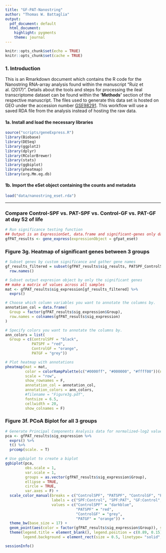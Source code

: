 ```yaml
---
title: "GF-PAT-Nanostring"
author: "Thomas W. Battaglia"
output:
  pdf_document: default
  html_document:
    highlight: pygments
    theme: journal
---
```


```r
knitr::opts_chunk$set(echo = TRUE)
knitr::opts_chunk$set(cache = TRUE)
```

### 1. Introduction
This is an Rmarkdown document which contains the R code for the Nanostring RNA-array analysis found within the manuscript "Ruiz et al. (2017)". Details about the tools and steps for processing the ileal transcriptome dataset can be found within the **'Methods'** section of the respective manuscript. The files used to generate this data set is hosted on GEO under the accession number [GSE98291](https://www.ncbi.nlm.nih.gov/geo/query/acc.cgi?acc=GSE98291). This workflow will use a saved RDA file from the analysis instead of hosting the raw data.


#### 1a. Install and load the necessary libraries
```r
source("scripts/geneExpress.R")
library(Biobase)
library(DESeq)
library(ggplot2)
library(dplyr)
library(RColorBrewer)
library(stats)
library(ggbiplot)
library(pheatmap)
library(org.Mm.eg.db)
```


#### 1b. Import the eSet object containing the counts and metadata
```r
load("data/nanostring_eset.rda")
```

----

### Compare Control-SPF vs. PAT-SPF vs. Control-GF vs. PAT-GF at day 52 of life
```r
# Run significance testing function
## Output is an ExpressionSet, data.frame and significant-genes only data.frame
gfPAT_results <- gene_express(expressionObject = gfpat_eset)
```


### Figure 3g. Heatmap of significant genes between 3 groups
```r
# Subset genes by custom significance and gather gene names
gf_results_filtered = subset(gfPAT_results$sig_results, PATSPF_ControlSPF_padj < 0.05 | ControlSPF_ControlGF_padj < 0.05) %>%
  row.names()

# Subset output expresion object by only the significant genes
## make a matrix of values across all samples
mat <- gfPAT_results$sig_expression[gf_results_filtered] %>%
  exprs()

# Choose which column variables you want to annotate the columns by.
annotation_col = data.frame(
  Group = factor(gfPAT_results$sig_expression$Group), 
  row.names = colnames(gfPAT_results$sig_expression)
)

# Specify colors you want to annotate the columns by.
ann_colors = list(
  Group = c(ControlSPF = "black", 
            PATSPF = "red", 
            ControlGF = "orange", 
            PATGF = "grey"))

# Plot heatmap with annotations
pheatmap(mat = mat, 
         color = colorRampPalette(c("#0000ff", "#000000", "#ffff00"))(n = 100), 
         scale = "row", 
         show_rownames = F,
         annotation_col = annotation_col, 
         annotation_colors = ann_colors, 
         #filename = "Figure3g.pdf",
         fontsize = 6.5,
         cellwidth = 20,
         show_colnames = F)
```


### Figure 3f. PCoA Biplot for all 3 groups
```r
# Generate Principal Components Analysis data for normalized-log2 values
pca <- gfPAT_results$sig_expression %>%
  exprs() %>%
  t() %>%
  prcomp(scale. = T)

# Use ggbiplot to create a biplot
ggbiplot(pca, 
         obs.scale = 1, 
         var.scale = 1, 
         groups = as.vector(gfPAT_results$sig_expression$Group), 
         ellipse = TRUE, 
         circle = TRUE, 
         var.axes = F) +
  scale_color_manual(breaks = c("ControlSPF", "PATSPF", "ControlGF", "PATGF"), 
                     labels = c("SPF:Control", "SPF:PAT", "GF:Control", "GF:PAT"),
                     values = c("ControlSPF" = "darkblue", 
                                "PATSPF" = "red", 
                                "ControlGF" = "grey", 
                                "PATGF" = "orange")) + 
  theme_bw(base_size = 17) +
  geom_point(aes(color = factor(gfPAT_results$sig_expression$Group)), size = 4, alpha = 0.65) +
  theme(legend.title = element_blank(), legend.position = c(0.89, 0.15),
        legend.background = element_rect(size = 0.5, linetype= "solid", colour = "gray"))
```



```r
sessionInfo()
```

